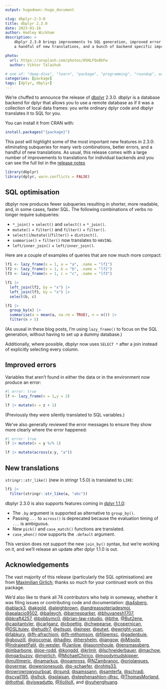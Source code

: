 ```yaml
---
output: hugodown::hugo_document

slug: dbplyr-2-3-0
title: dbplyr 2.3.0
date: 2023-01-16
author: Hadley Wickham
description: >
    dbplyr 2.3.0 brings improvements to SQL generation, improved error messages,
    a handful of new translations, and a bunch of backend specific improvements.

photo:
  url: https://unsplash.com/photos/05HLFQu8bFw
  author: Viktor Talashuk 

# one of: "deep-dive", "learn", "package", "programming", "roundup", or "other"
categories: [package] 
tags: [dplyr, dbplyr]
---
```


```{=html}
<!--
TODO:
* [x] Look over / edit the post's title in the yaml
* [x] Edit (or delete) the description; note this appears in the Twitter card
* [x] Pick category and tags (see existing with `hugodown::tidy_show_meta()`)
* [x] Find photo & update yaml metadata
* [x] Create `thumbnail-sq.jpg`; height and width should be equal
* [x] Create `thumbnail-wd.jpg`; width should be >5x height
* [x] `hugodown::use_tidy_thumbnails()`
* [x] Add intro sentence, e.g. the standard tagline for the package
* [ ] `usethis::use_tidy_thanks()`
-->
```
We're chuffed to announce the release of [dbplyr](http://dbplyr.tidyverse.org/) 2.3.0.
dbplyr is a database backend for dplyr that allows you to use a remote database as if it was a collection of local data frames: you write ordinary dplyr code and dbplyr translates it to SQL for you.

You can install it from CRAN with:

```r
install.packages("{package}")
```

This post will highlight some of the most important new features in 2.3.0: eliminating subqueries for many verb combinations, better errors, and a handful of new translations.
As usual, this release comes with a large number of improvements to translations for individual backends and you can see the full list in the [release notes](%7B%20github_release%20%7D)

```r
library(dbplyr)
library(dplyr, warn.conflicts = FALSE)
```

## SQL optimisation

dbplyr now produces fewer subqueries resulting in shorter, more readable, and, in some cases, faster SQL.
The following combinations of verbs no longer require subqueries:

-   `*_join()` + `select()` and `select()` + `*_join()`.
-   `mutate()` + `filter()` and `filter()` + `filter()`.
-   `select()`/`mutate()`/`filter()` + `distinct()`.
-   `summarise()` + `filter()` now translates to `HAVING`.
-   `left/inner_join()` + `left/inner_join()`.

Here are a couple of examples of queries that are now much more compact:

```r
lf1 <- lazy_frame(x = 1, a = "a", .name = "lf1")
lf2 <- lazy_frame(x = 1, b = "b", .name = "lf2")
lf3 <- lazy_frame(x = 1, c = "c", .name = "lf3")

lf1 |> 
  left_join(lf2, by = "x") |> 
  left_join(lf3, by = "x") |> 
  select(b, c)

lf1 |> 
  group_by(x) |> 
  summarise(a = mean(a, na.rm = TRUE), n = n()) |> 
  filter(n > 5)
```

(As ususal in these blog posts, I'm using `lazy_frame()` to focus on the SQL generation, without having to set up a dummy database.)

Additionally, where possible, dbplyr now uses `SELECT *` after a join instead of explicitly selecting every column.

## Improved errors

Variables that aren't found in either the data or in the environment now produce an error:

```r
#| error: true
lf <- lazy_frame(x = 1,y = 2)

lf |> mutate(x = z + 1)
```

(Previously they were silently translated to SQL variables.)

We've also generally reviewed the error messages to ensure they show more clearly where the error happened:

```r
#| error: true
lf |> mutate(x = y %/% 1)

lf |> mutate(across(x:y, "a"))
```

## New translations

`stringr::str_like()` (new in stringr 1.5.0) is translated to `LIKE`:

```r
lf1 |> 
  filter(stringr::str_like(a, "abc"))
```

dbplyr 2.3.0 is also supports features coming in [dplyr 1.1.0](https://www.tidyverse.org/blog/2022/11/dplyr-1-1-0-is-coming-soon/):

-   The `.by` argument is supported as alternative to `group_by()`.
-   Passing `...` to `across()` is deprecated because the evaluation timing of `...` is ambiguous.
-   New `pick()` and `case_match()` functions are translated.
-   `case_when()` now supports the `.default` argument.

This version does not support the new `join_by()` syntax, but we're working on it, and we'll release an update after dplyr 1.1.0 is out.

## Acknowledgements

The vast majority of this release (particularly the SQL optimisations) are from [Maximilian Girlich](https://github.com/mgirlich); thanks so much for your continued work on this package.

We'd also like to thank all 74 contributors who help in someway, whether it was filing issues or contributing code and documentation: [\@a4sberg](https://github.com/a4sberg), [\@ablack3](https://github.com/ablack3), [\@akgold](https://github.com/akgold), [\@aleighbrown](https://github.com/aleighbrown), [\@andreassoteriadesmoj](https://github.com/andreassoteriadesmoj), [\@apalacio9502](https://github.com/apalacio9502), [\@baileych](https://github.com/baileych), [\@barnesparker](https://github.com/barnesparker), [\@bhuvanesh1707](https://github.com/bhuvanesh1707), [\@bkraft4257](https://github.com/bkraft4257), [\@bobbymc0](https://github.com/bobbymc0), [\@brian-law-rstudio](https://github.com/brian-law-rstudio), [\@bthe](https://github.com/bthe), [\@But2ene](https://github.com/But2ene), [\@capitantyler](https://github.com/capitantyler), [\@carlganz](https://github.com/carlganz), [\@cboettig](https://github.com/cboettig), [\@chwpearse](https://github.com/chwpearse), [\@copernican](https://github.com/copernican), [\@DSLituiev](https://github.com/DSLituiev), [\@ehudtr7](https://github.com/ehudtr7), [\@eitsupi](https://github.com/eitsupi), [\@ejneer](https://github.com/ejneer), [\@eutwt](https://github.com/eutwt), [\@ewright-vcan](https://github.com/ewright-vcan), [\@fabkury](https://github.com/fabkury), [\@fh-afrachioni](https://github.com/fh-afrachioni), [\@fh-mthomson](https://github.com/fh-mthomson), [\@filipemsc](https://github.com/filipemsc), [\@gadenbuie](https://github.com/gadenbuie), [\@gbouzill](https://github.com/gbouzill), [\@giocomai](https://github.com/giocomai), [\@hadley](https://github.com/hadley), [\@hershelm](https://github.com/hershelm), [\@iangow](https://github.com/iangow), [\@iMissile](https://github.com/iMissile), [\@IndrajeetPatil](https://github.com/IndrajeetPatil), [\@j-wester](https://github.com/j-wester), [\@Janlow](https://github.com/Janlow), [\@jasonmhoule](https://github.com/jasonmhoule), [\@jensmassberg](https://github.com/jensmassberg), [\@jmbarbone](https://github.com/jmbarbone), [\@joe-rodd](https://github.com/joe-rodd), [\@kongdd](https://github.com/kongdd), [\@krlmlr](https://github.com/krlmlr), [\@lschneiderbauer](https://github.com/lschneiderbauer), [\@machow](https://github.com/machow), [\@mgarbuzov](https://github.com/mgarbuzov), [\@mgirlich](https://github.com/mgirlich), [\@MichaelChirico](https://github.com/MichaelChirico), [\@moodymudskipper](https://github.com/moodymudskipper), [\@multimeric](https://github.com/multimeric), [\@namarkus](https://github.com/namarkus), [\@noamross](https://github.com/noamross), [\@NZambranoc](https://github.com/NZambranoc), [\@oriolarques](https://github.com/oriolarques), [\@overmar](https://github.com/overmar), [\@owenjonesuob](https://github.com/owenjonesuob), [\@p-schaefer](https://github.com/p-schaefer), [\@rohitg33](https://github.com/rohitg33), [\@rowrowrowyourboat](https://github.com/rowrowrowyourboat), [\@rsund](https://github.com/rsund), [\@samssann](https://github.com/samssann), [\@samterfa](https://github.com/samterfa), [\@schradj](https://github.com/schradj), [\@scvail195](https://github.com/scvail195), [\@slhck](https://github.com/slhck), [\@splaisan](https://github.com/splaisan), [\@stephenashton-dhsc](https://github.com/stephenashton-dhsc), [\@ThomasMorland](https://github.com/ThomasMorland), [\@thothal](https://github.com/thothal), [\@viswaduttp](https://github.com/viswaduttp), [\@XoliloX](https://github.com/XoliloX), and [\@yuhenghuang](https://github.com/yuhenghuang).
